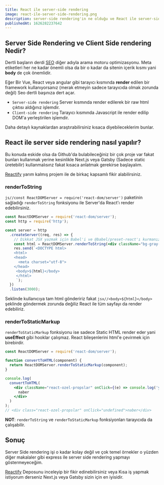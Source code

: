 ```yaml
---
title: React ile server-side rendering
image: react-ile-server-side-rendering.png
description: server-side rendering'in ne olduğu ve React ile server-side rendering'in nasıl yapıldığını anlatan makale.
publishedAt: 1626282237642
---
```


## Server Side Rendering ve Client Side rendering Nedir?

Dertli başların derdi [SEO](https://developers.google.com/search/docs/beginner/do-i-need-seo?hl=tr) diğer adıyla arama motoru optimizasyonu.
Meta etiketleri her ne kadar önemli olsa da bir o kadar da sitenin içerik kısmı yani **body** de çok önemlidir.

Eğer Bir Vue, React veya angular gibi tarayıcı kısmında **render** edilen bir framework kullanıyorsanız (merak etmeyin sadece tarayıcıda olmak zorunda değil) Seo dertli başınıza dert açar.

- `Server-side rendering` Server kısmında render edilerek bir raw html çıktısı aldığınız işlemdir.
- `Client-side rendering` Tarayıcı kısmında Javascript ile render edilip DOM'a yerleştirilen işlemdir.

Daha detaylı kaynaklardan araştırabilirsiniz kısaca diyebileceklerim bunlar.

## React ile server side rendering nasıl yapılır?

Bu konuda eskide olsa da Github'da bulabileceğiniz bir çok proje var fakat bunları kullanmak yerine kesinlikle Next.js veya Gatsby (Sadece static üretebilir) kullanmalısınz fakat kısaca anlatmak gerekirse başlayalım.

[Reactify](https://github.com/healthpackdev/reactify) yarım kalmış projem ile de birkaç kapsamlı fikir alabilirsiniz.

### renderToString

`js//const ReactDOMServer = require('react-dom/server')` paketinin sağladığı `renderToString` fonksiyonu ile Server'da React'ı render edebilirsiniz.

```jsx
const ReactDOMServer = require('react-dom/server');
const http = require('http');

const server = http
  .createServer((req, res) => {
    // Dikkat JSX yazmak için Babel'i ve @babel/preset-react'ı kurmanız gerekmektedir şuanlık küçük bir örnek ve çalışmayacaktır.
    const html = ReactDOMServer.renderToString(<div className="bg-gray-500">Hello World</div>); // <div class="bg-gray-500">Hello World</div>
    res.send(`<DOCTYPE html>
    <html>
    <head>
      <meta charset="utf-8">
    </head>
     <body>${html}</body>
     </html>
     `);
  })
  .listen(3000);
```

Seklinde kullanıcıya tam html göndeririz fakat `jsx//<body>${html}</body>` şeklinde göndermek zorunda değiliz React ile tüm sayfayı da render edebiliriz.

### renderToStaticMarkup

`renderToStaticMarkup` fonksiyonu ise sadece Static HTML render eder yani **useEffect** gibi hooklar çalışmaz.
React bileşenlerini html'e çevirmek için birebirdir.

```jsx
const ReactDOMServer = require('react-dom/server');

function convertToHTML(component) {
  return ReactDOMServer.renderToStaticMarkup(component);
}

console.log(
  convertToHTML(
    <div className="react-ozel-propslar" onClick={(e) => console.log('yehuu', e)}>
      naber
    </div>
  )
);
// <div class="react-ozel-propslar" onClick="undefined">naber</div>
```

**NOT**: `renderToString` ve `renderToStaticMarkup` fonksiyonları tarayıcıda da çalışabilir.

## Sonuç

Server Side rendering işi o kadar kolay değil ve çok temel örnekler o yüzden diğer makalaler gibi express ile server side rendering yapmayı göstermeyeceğim.

[Reactify](https://github.com/healthpackdev/reactify) Deposunu inceleyip bir fikir edinebilirsiniz veya Kısa iş yapmak istiyorum derseniz Next.js veya Gatsby sizin için en iyisidir.
